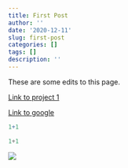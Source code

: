 ```yaml
---
title: First Post
author: ''
date: '2020-12-11'
slug: first-post
categories: []
tags: []
description: ''
---
```

These are some edits to this page. 

[Link to project 1](/project/project1/)

[Link to google](https://www.google.com)

```r
1+1
```

```python
1+1
```

![](/post/2020-12-11-first-post_files/chocolate cake pic.jpg)
